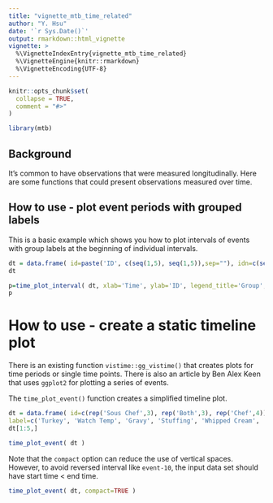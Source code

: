 ---
title: "vignette_mtb_time_related"
author: "Y. Hsu"
date: '`r Sys.Date()`'
output: rmarkdown::html_vignette
vignette: >
  %\VignetteIndexEntry{vignette_mtb_time_related}
  %\VignetteEngine{knitr::rmarkdown}
  %\VignetteEncoding{UTF-8}
---

```{r, include = FALSE}
knitr::opts_chunk$set(
  collapse = TRUE,
  comment = "#>"
)
```

```{r setup}
library(mtb)
```

## Background

It's common to have observations that were measured longitudinally.
Here are some functions that could present observations measured over time.


## How to use - plot event periods with grouped labels

This is a basic example which shows you how to 
plot intervals of events with group labels at the beginning of individual intervals.

```{r}
dt = data.frame( id=paste('ID', c(seq(1,5), seq(1,5)),sep=""), idn=c(seq(1,5),seq(1,5)), start=1800*seq(1,10)/3, end=1800*(seq(1,10)/3+seq(2,-2)), label=rep(c('A','B'),5) )
dt
```


```{r example_color_1, fig.width=7}
p=time_plot_interval( dt, xlab='Time', ylab='ID', legend_title='Group', arrow_wt=2, arrow_color='gray')
p
```

# How to use - create a static timeline plot

There is an existing function `vistime::gg_vistime()` that creates plots for time periods or single time points. There is also an article by Ben Alex Keen that uses `ggplot2` for plotting a series of events. 

The `time_plot_event()` function creates a simplified timeline plot.  

```{r}
dt = data.frame( id=c(rep('Sous Chef',3), rep('Both',3), rep('Chef',4)), idn=c(rep(1,3),rep(-1,3), rep(2,4)), start=1800*c(0,1,2, 0.5, 1.2, 3, 1,2,3,4), end=1800*c(3.5,NA,3, 2, 6, NA, 2,3.5,3, 3.5),
label=c('Turkey', 'Watch Temp', 'Gravy', 'Stuffing', 'Whipped Cream', 'Cookie', 'Cranberry', 'Potato', 'Green Bean', 'Pumpkin Pie'), labelend=c('', '', '~~?', '->>', 'not shown', '', '', '', '||', '->X'), color=c('Oven', 'Other', 'Stove','Oven','Other','Oven','Stove','Oven','Oven','Oven' ), type=c('b', 'p', 'i','i','p','p','p','b','i','i' ) )
dt[1:5,]
```

```{r}
time_plot_event( dt ) 
```

Note that the `compact` option can reduce the use of vertical spaces.
However,  to avoid reversed interval like `event-10`, the input data set should have start time < end time.

```{r}
time_plot_event( dt, compact=TRUE )
```
